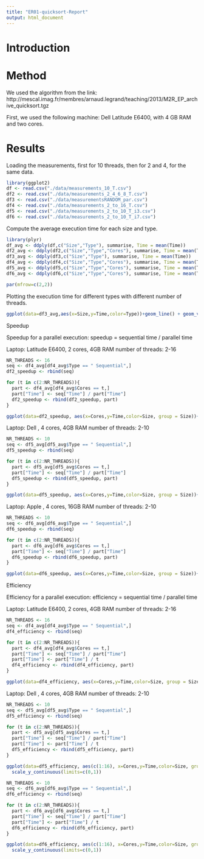 ```yaml
---
title: "ER01-quicksort-Report"
output: html_document
---
```

Introduction
============


Method
======
We used the algorithm from the link:
http://mescal.imag.fr/membres/arnaud.legrand/teaching/2013/M2R_EP_archive_quicksort.tgz

First, we used the following machine:
Dell Latitude E6400, with 4 GB RAM and two cores.

Results
=======
Loading the measurements, first for 10 threads, then for 2 and 4, for the same data.
```r
library(ggplot2)
df <- read.csv("./data/measurements_10_T.csv")
df2 <- read.csv("./data/measurements_2_4_6_8_T.csv")
df3 <- read.csv("./data/measurementsRANDOM_par.csv")
df4 <- read.csv("./data/measurements_2_to_16_T.csv")
df5 <- read.csv("./data/measurements_2_to_10_T_i3.csv")
df6 <- read.csv("./data/measurements_2_to_10_T_i7.csv")
```

Compute the average execution time for each size and type.

```r
library(plyr)
df_avg <- ddply(df,c("Size","Type"), summarise, Time = mean(Time))
df2_avg <- ddply(df2,c("Size","Type","Cores"), summarise, Time = mean(Time))
df3_avg <- ddply(df3,c("Size","Type"), summarise, Time = mean(Time))
df4_avg <- ddply(df4,c("Size","Type","Cores"), summarise, Time = mean(Time))
df5_avg <- ddply(df5,c("Size","Type","Cores"), summarise, Time = mean(Time))
df6_avg <- ddply(df6,c("Size","Type","Cores"), summarise, Time = mean(Time))
```


```r
par(mfrow=c(2,2))
```

Plotting the execution time for different types with different number of threads.
```r
ggplot(data=df3_avg,aes(x=Size,y=Time,color=Type))+geom_line() + geom_vline(xintercept = 5E04)

```

Speedup


Speedup for a parallel execution:
  speedup = sequential time / parallel time

Laptop: Latitude E6400, 2 cores, 4GB RAM 
number of threads: 2-16

```r
NR_THREADS <- 16
seq <- df4_avg[df4_avg$Type == " Sequential",]
df2_speedup <- rbind(seq)

for (t in c(2:NR_THREADS)){
  part <- df4_avg[df4_avg$Cores == t,]
  part["Time"] <- seq["Time"] / part["Time"]
  df2_speedup <- rbind(df2_speedup, part)
}

ggplot(data=df2_speedup, aes(x=Cores,y=Time,color=Size, group = Size))+ geom_point() + geom_line()
```

Laptop: Dell , 4 cores, 4GB RAM
number of threads: 2-10

```r
NR_THREADS <- 10
seq <- df5_avg[df5_avg$Type == " Sequential",]
df5_speedup <- rbind(seq)

for (t in c(2:NR_THREADS)){
  part <- df5_avg[df5_avg$Cores == t,]
  part["Time"] <- seq["Time"] / part["Time"]
  df5_speedup <- rbind(df5_speedup, part)
}

ggplot(data=df5_speedup, aes(x=Cores,y=Time,color=Size, group = Size))+ geom_point() + geom_line()
```

Laptop: Apple , 4 cores, 16GB RAM
number of threads: 2-10

```r
NR_THREADS <- 10
seq <- df6_avg[df6_avg$Type == " Sequential",]
df6_speedup <- rbind(seq)

for (t in c(2:NR_THREADS)){
  part <- df6_avg[df6_avg$Cores == t,]
  part["Time"] <- seq["Time"] / part["Time"]
  df6_speedup <- rbind(df6_speedup, part)
}

ggplot(data=df6_speedup, aes(x=Cores,y=Time,color=Size, group = Size))+ geom_point() + geom_line()
```

Efficiency


Efficiency for a parallel execution:
  efficiency = sequential time / parallel time
  
Laptop: Latitude E6400, 2 cores, 4GB RAM 
number of threads: 2-16
  
```r
NR_THREADS <- 16
seq <- df4_avg[df4_avg$Type == " Sequential",]
df4_efficiency <- rbind(seq)

for (t in c(2:NR_THREADS)){
  part <- df4_avg[df4_avg$Cores == t,]
  part["Time"] <- seq["Time"] / part["Time"]
  part["Time"] <- part["Time"] / t
  df4_efficiency <- rbind(df4_efficiency, part)
}

ggplot(data=df4_efficiency, aes(x=Cores,y=Time,color=Size, group = Size))+ geom_point() + geom_line() + scale_y_continuous(limits=c(0,1))
```

Laptop: Dell , 4 cores, 4GB RAM
number of threads: 2-10

```r
NR_THREADS <- 10
seq <- df5_avg[df5_avg$Type == " Sequential",]
df5_efficiency <- rbind(seq)

for (t in c(2:NR_THREADS)){
  part <- df5_avg[df5_avg$Cores == t,]
  part["Time"] <- seq["Time"] / part["Time"]
  part["Time"] <- part["Time"] / t
  df5_efficiency <- rbind(df5_efficiency, part)
}

ggplot(data=df5_efficiency, aes(c(1:16), x=Cores,y=Time,color=Size, group = Size))+ geom_point() + geom_line() + scale_x_continuous(limits=c(1,16)) + 
  scale_y_continuous(limits=c(0,1))
```

```r
NR_THREADS <- 10
seq <- df6_avg[df6_avg$Type == " Sequential",]
df6_efficiency <- rbind(seq)

for (t in c(2:NR_THREADS)){
  part <- df6_avg[df6_avg$Cores == t,]
  part["Time"] <- seq["Time"] / part["Time"]
  part["Time"] <- part["Time"] / t
  df6_efficiency <- rbind(df6_efficiency, part)
}

ggplot(data=df6_efficiency, aes(c(1:16), x=Cores,y=Time,color=Size, group = Size))+ geom_point() + geom_line() + scale_x_continuous(limits=c(1,16)) + 
  scale_y_continuous(limits=c(0,1))
```

